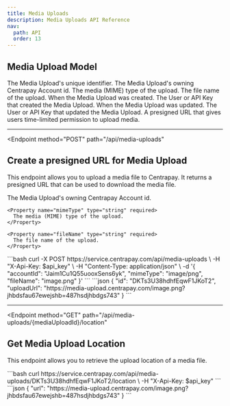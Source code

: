 ```yaml
---
title: Media Uploads
description: Media Uploads API Reference
nav:
  path: API
  order: 13
---
```


## Media Upload Model


<Properties>
  <Property name="id" type="string">
    The Media Upload's unique identifier.
  </Property>

  <Property name="accountId" type="string">
    The Media Upload's owning Centrapay Account id.
  </Property>

  <Property name="mimeType" type="string">
    The media (MIME) type of the upload.
  </Property>

  <Property name="fileName" type="string">
    The file name of the upload.
  </Property>

  <Property name="createdAt" type="timestamp">
    When the Media Upload was created.
  </Property>

  <Property name="createdBy" type="crn">
    The User or API Key that created the Media Upload.
  </Property>

  <Property name="updatedAt" type="timestamp">
    When the Media Upload was updated.
  </Property>

  <Property name="updatedBy" type="crn">
    The User or API Key that updated the Media Upload.
  </Property>

  <Property name="uploadUrl" type="string">
    A presigned URL that gives users time-limited permission to upload media.
  </Property>
</Properties>

---

<Endpoint
  method="POST"
  path="/api/media-uploads"
>
  ## Create a presigned URL for Media Upload <Badge type="experimental"/>

  This endpoint allows you to upload a media file to Centrapay. It returns a presigned URL that can be used to download the media file.

  <Properties>
    <Property name="accountId" type="string" required>
      The Media Upload's owning Centrapay Account id.
    </Property>

    <Property name="mimeType" type="string" required>
      The media (MIME) type of the upload.
    </Property>

    <Property name="fileName" type="string" required>
      The file name of the upload.
    </Property>
  </Properties>

  <CodePanel slot="code-examples" title="Request" method="POST" path="/api/media-uploads">
    ```bash
    curl -X POST https://service.centrapay.com/api/media-uploads \
      -H "X-Api-Key: $api_key" \
      -H "Content-Type: application/json" \
      -d '{
        "accountId": "Jaim1Cu1Q55uooxSens6yk",
        "mimeType": "image/png",
        "fileName": "image.png"
      }'
    ```
  </CodePanel>

  <CodePanel slot="code-examples" title="Response">
    ```json
    {
      "id": "DKTs3U38hdhfEqwF1JKoT2",
      "uploadUrl": "https://media-upload.centrapay.com/image.png?jhbdsfau67ewejshb=487hsdjhbdgs743"
    }
    ```
  </CodePanel>

</Endpoint>

---

<Endpoint
  method="GET"
  path="/api/media-uploads/{mediaUploadId}/location"
>
  ## Get Media Upload Location <Badge type="experimental"/>

  This endpoint allows you to retrieve the upload location of a media file.


  <CodePanel slot="code-examples" title="Request" method="GET" path="/api/media-uploads/{mediaUploadId}/location">
    ```bash
    curl https://service.centrapay.com/api/media-uploads/DKTs3U38hdhfEqwF1JKoT2/location \
      -H "X-Api-Key: $api_key"
    ```
  </CodePanel>

  <CodePanel slot="code-examples" title="Response">
    ```json
    {
      "url": "https://media-upload.centrapay.com/image.png?jhbdsfau67ewejshb=487hsdjhbdgs743"
    }
    ```
  </CodePanel>
</Endpoint>
